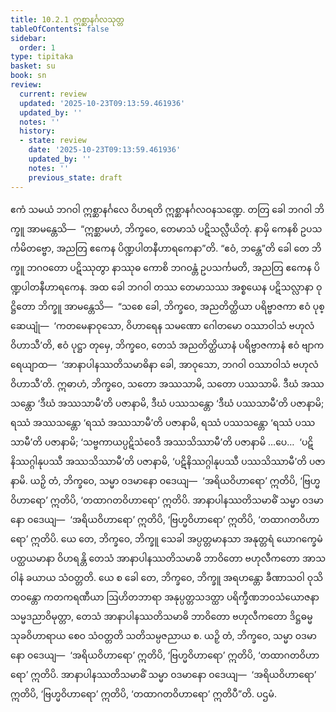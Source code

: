 ```yaml
---
title: 10.2.1 ဣစ္ဆာနင်္ဂလသုတ္တ
tableOfContents: false
sidebar:
  order: 1
type: tipitaka
basket: su
book: sn
review:
  current: review
  updated: '2025-10-23T09:13:59.461936'
  updated_by: ''
  notes: ''
  history:
  - state: review
    date: '2025-10-23T09:13:59.461936'
    updated_by: ''
    notes: ''
    previous_state: draft
---
```



<ReviewStatus review={frontmatter.review} showDetails={true} />

<HypothesisAnnotation frontmatter={frontmatter} />

<DynamicBreadcrumb />

<Division number="987" book="sn" e="ch" v="18" p="429">

<Paragraph number="1716" book="sn">
ဧကံ သမယံ ဘဂဝါ ဣစ္ဆာနင်္ဂလေ ဝိဟရတိ ဣစ္ဆာနင်္ဂလဝနသဏ္ဍေ. တတြ ခေါ ဘဂဝါ ဘိက္ခူ အာမန္တေသိ—  “ဣစ္ဆာမဟံ, ဘိက္ခဝေ, တေမာသံ ပဋိသလ္လီယိတုံ. နာမှိ ကေနစိ ဥပသင်္ကမိတဗ္ဗော, အညတြ ဧကေန ပိဏ္ဍပါတနီဟာရကေနာ”တိ. “ဧဝံ, ဘန္တေ”တိ ခေါ တေ ဘိက္ခူ ဘဂဝတော ပဋိဿုတွာ နာဿုဓ ကောစိ ဘဂဝန္တံ ဥပသင်္ကမတိ, အညတြ ဧကေန ပိဏ္ဍပါတနီဟာရကေန.
</Paragraph>

<Paragraph number="1717" book="sn">
အထ ခေါ ဘဂဝါ တဿ တေမာသဿ အစ္စယေန ပဋိသလ္လာနာ ဝုဋ္ဌိတော ဘိက္ခူ အာမန္တေသိ—  “သစေ ခေါ, ဘိက္ခဝေ, အညတိတ္ထိယာ ပရိဗ္ဗာဇကာ ဧဝံ ပုစ္ဆေယျုံ—  ‘ကတမေနာဝုသော, ဝိဟာရေန သမဏော ဂေါတမော ဝဿာဝါသံ ဗဟုလံ ဝိဟာသီ’တိ, ဧဝံ ပုဋ္ဌာ တုမှေ, ဘိက္ခဝေ, တေသံ အညတိတ္ထိယာနံ ပရိဗ္ဗာဇကာနံ ဧဝံ ဗျာကရေယျာထ—  ‘အာနာပါနဿတိသမာဓိနာ ခေါ, အာဝုသော, ဘဂဝါ ဝဿာဝါသံ ဗဟုလံ ဝိဟာသီ’တိ. ဣဓာဟံ, ဘိက္ခဝေ, သတော အဿသာမိ, သတော ပဿသာမိ. ဒီဃံ အဿသန္တော ‘ဒီဃံ အဿသာမီ’တိ ပဇာနာမိ, ဒီဃံ ပဿသန္တော ‘ဒီဃံ ပဿသာမီ’တိ ပဇာနာမိ; ရဿံ အဿသန္တော ‘ရဿံ အဿသာမီ’တိ ပဇာနာမိ, ရဿံ ပဿသန္တော ‘ရဿံ ပဿသာမီ’တိ ပဇာနာမိ; ‘သဗ္ဗကာယပ္ပဋိသံဝေဒီ အဿသိဿာမီ’တိ ပဇာနာမိ …ပေ…  ‘ပဋိနိဿဂ္ဂါနုပဿီ အဿသိဿာမီ’တိ ပဇာနာမိ, ‘ပဋိနိဿဂ္ဂါနုပဿီ ပဿသိဿာမီ’တိ ပဇာနာမိ.
</Paragraph>

<Paragraph number="1718" book="sn">
ယဉှိ တံ, ဘိက္ခဝေ, သမ္မာ ဝဒမာနော ဝဒေယျ—  ‘အရိယဝိဟာရော’ ဣတိပိ, ‘ဗြဟ္မဝိဟာရော’ ဣတိပိ, ‘တထာဂတဝိဟာရော’ ဣတိပိ. အာနာပါနဿတိသမာဓိံ သမ္မာ ဝဒမာနော ဝဒေယျ—  ‘အရိယဝိဟာရော’ ဣတိပိ, ‘ဗြဟ္မဝိဟာရော’ ဣတိပိ, ‘တထာဂတဝိဟာရော’ ဣတိပိ. ယေ တေ, ဘိက္ခဝေ, ဘိက္ခူ သေခါ အပ္ပတ္တမာနသာ အနုတ္တရံ ယောဂက္ခေမံ ပတ္ထယမာနာ ဝိဟရန္တိ တေသံ အာနာပါနဿတိသမာဓိ ဘာဝိတော ဗဟုလီကတော အာသဝါနံ ခယာယ သံဝတ္တတိ. ယေ စ ခေါ တေ, ဘိက္ခဝေ, ဘိက္ခူ အရဟန္တော ခီဏာသဝါ ဝုသိတဝန္တော ကတကရဏီယာ ဩဟိတဘာရာ အနုပ္ပတ္တသဒတ္ထာ ပရိက္ခီဏဘဝသံယောဇနာ သမ္မဒညာဝိမုတ္တာ, တေသံ အာနာပါနဿတိသမာဓိ ဘာဝိတော ဗဟုလီကတော ဒိဋ္ဌဓမ္မသုခဝိဟာရာယ စေဝ သံဝတ္တတိ သတိသမ္ပဇညာယ စ.
</Paragraph>

<Paragraph number="1719" book="sn">
ယဉှိ တံ, ဘိက္ခဝေ, သမ္မာ ဝဒမာနော ဝဒေယျ—  ‘အရိယဝိဟာရော’ ဣတိပိ, ‘ဗြဟ္မဝိဟာရော’ ဣတိပိ, ‘တထာဂတဝိဟာရော’ ဣတိပိ. အာနာပါနဿတိသမာဓိံ သမ္မာ ဝဒမာနော ဝဒေယျ—  ‘အရိယဝိဟာရော’ ဣတိပိ, ‘ဗြဟ္မဝိဟာရော’ ဣတိပိ, ‘တထာဂတဝိဟာရော’ ဣတိပီ”တိ.

</Paragraph>
</Division>

<Paragraph number="1720" type="center" book="sn">
ပဌမံ.
</Paragraph>